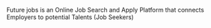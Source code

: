 Future jobs is an Online Job Search and Apply Platform that connects Employers to potential Talents (Job Seekers)